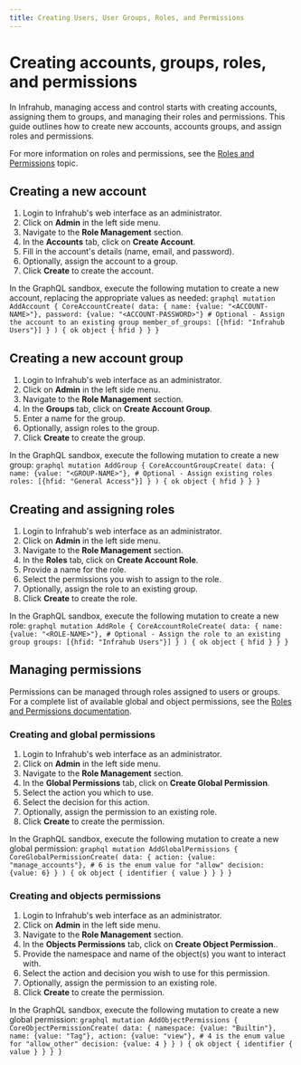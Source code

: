 ```yaml
---
title: Creating Users, User Groups, Roles, and Permissions
---
```



# Creating accounts, groups, roles, and permissions

In Infrahub, managing access and control starts with creating accounts, assigning them to groups, and managing their roles and permissions.
This guide outlines how to create new accounts, accounts groups, and assign roles and permissions.

For more information on roles and permissions, see the [Roles and Permissions](../topics/permissions-roles) topic.

## Creating a new account

<Tabs>
  <TabItem value="web" label="Via the Web Interface" default>

1. Login to Infrahub's web interface as an administrator.
2. Click on **Admin** in the left side menu.
3. Navigate to the **Role Management** section.
4. In the **Accounts** tab, click on **Create Account**.
5. Fill in the account's details (name, email, and password).
6. Optionally, assign the account to a group.
7. Click **Create** to create the account.

  </TabItem>

  <TabItem value="graphql" label="Via the GraphQL Interface">

In the GraphQL sandbox, execute the following mutation to create a new account, replacing the appropriate values as needed:
    ```graphql
    mutation AddAccount {
      CoreAccountCreate(
        data: {
          name: {value: "<ACCOUNT-NAME>"},
          password: {value: "<ACCOUNT-PASSWORD>"}
          # Optional - Assign the account to an existing group
          member_of_groups: [{hfid: "Infrahub Users"}]
        }
      ) {
        ok
        object {
          hfid
        }
      }
    }
    ```

  </TabItem>
</Tabs>

## Creating a new account group

<Tabs>
  <TabItem value="web" label="Via the Web Interface" default>

1. Login to Infrahub's web interface as an administrator.
2. Click on **Admin** in the left side menu.
3. Navigate to the **Role Management** section.
4. In the **Groups** tab, click on **Create Account Group**.
5. Enter a name for the group.
6. Optionally, assign roles to the group.
7. Click **Create** to create the group.

  </TabItem>

  <TabItem value="graphql" label="Via the GraphQL Interface">

In the GraphQL sandbox, execute the following mutation to create a new group:
    ```graphql
    mutation AddGroup {
      CoreAccountGroupCreate(
        data: {
          name: {value: "<GROUP-NAME>"},
          # Optional - Assign existing roles
          roles: [{hfid: "General Access"}]
        }
      ) {
        ok
        object {
          hfid
        }
      }
    }
    ```

  </TabItem>
</Tabs>

## Creating and assigning roles

<Tabs>
  <TabItem value="web" label="Via the Web Interface" default>

1. Login to Infrahub's web interface as an administrator.
2. Click on **Admin** in the left side menu.
3. Navigate to the **Role Management** section.
4. In the **Roles** tab, click on **Create Account Role**.
5. Provide a name for the role.
6. Select the permissions you wish to assign to the role.
7. Optionally, assign the role to an existing group.
8. Click **Create** to create the role.

  </TabItem>

  <TabItem value="graphql" label="Via the GraphQL Interface">

In the GraphQL sandbox, execute the following mutation to create a new role:
    ```graphql
    mutation AddRole {
      CoreAccountRoleCreate(
        data: {
          name: {value: "<ROLE-NAME>"},
          # Optional - Assign the role to an existing group
          groups: [{hfid: "Infrahub Users"}]
        }
      ) {
        ok
        object {
          hfid
        }
      }
    }
    ```

  </TabItem>
</Tabs>

## Managing permissions

Permissions can be managed through roles assigned to users or groups.
For a complete list of available global and object permissions, see the [Roles and Permissions documentation](../reference/permissions.mdx).

### Creating and global permissions

<Tabs>
  <TabItem value="web" label="Via the Web Interface" default>

1. Login to Infrahub's web interface as an administrator.
2. Click on **Admin** in the left side menu.
3. Navigate to the **Role Management** section.
4. In the **Global Permissions** tab, click on **Create Global Permission**.
5. Select the action you which to use.
6. Select the decision for this action.
7. Optionally, assign the permission to an existing role.
8. Click **Create** to create the permission.

  </TabItem>

  <TabItem value="graphql" label="Via the GraphQL Interface">

In the GraphQL sandbox, execute the following mutation to create a new global permission:
    ```graphql
    mutation AddGlobalPermissions {
      CoreGlobalPermissionCreate(
        data: {
          action: {value: "manage_accounts"},
          # 6 is the enum value for "allow"
          decision: {value: 6}
        }
      ) {
        ok
        object {
          identifier {
            value
          }
        }
      }
    }
    ```

  </TabItem>
</Tabs>

### Creating and objects permissions

<Tabs>
  <TabItem value="web" label="Via the Web Interface" default>

1. Login to Infrahub's web interface as an administrator.
2. Click on **Admin** in the left side menu.
3. Navigate to the **Role Management** section.
4. In the **Objects Permissions** tab, click on **Create Object Permission**..
5. Provide the namespace and name of the object(s) you want to interact with.
6. Select the action and decision you wish to use for this permission.
7. Optionally, assign the permission to an existing role.
8. Click **Create** to create the permission.

  </TabItem>

  <TabItem value="graphql" label="Via the GraphQL Interface">

In the GraphQL sandbox, execute the following mutation to create a new global permission:
    ```graphql
    mutation AddObjectPermissions {
      CoreObjectPermissionCreate(
        data: {
          namespace: {value: "Builtin"},
          name: {value: "Tag"},
          action: {value: "view"},
          # 4 is the enum value for "allow_other"
          decision: {value: 4 }
        }
      ) {
        ok
        object {
          identifier {
            value
          }
        }
      }
    }
    ```

  </TabItem>
</Tabs>
